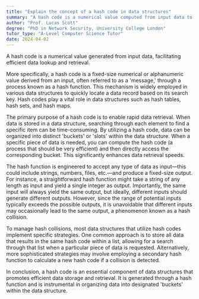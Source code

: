 ```yaml
---
title: "Explain the concept of a hash code in data structures"
summary: "A hash code is a numerical value computed from input data to enable efficient data lookup and retrieval."
author: "Prof. Lucas Scott"
degree: "PhD in Network Security, University College London"
tutor_type: "A-Level Computer Science Tutor"
date: 2024-04-02
---
```


A hash code is a numerical value generated from input data, facilitating efficient data lookup and retrieval.

More specifically, a hash code is a fixed-size numerical or alphanumeric value derived from an input, often referred to as a 'message,' through a process known as a hash function. This mechanism is widely employed in various data structures to quickly locate a data record based on its search key. Hash codes play a vital role in data structures such as hash tables, hash sets, and hash maps.

The primary purpose of a hash code is to enable rapid data retrieval. When data is stored in a data structure, searching through each element to find a specific item can be time-consuming. By utilizing a hash code, data can be organized into distinct 'buckets' or 'slots' within the data structure. When a specific piece of data is needed, you can compute the hash code (a process that should be very efficient) and then directly access the corresponding bucket. This significantly enhances data retrieval speeds.

The hash function is engineered to accept any type of data as input—this could include strings, numbers, files, etc.—and produce a fixed-size output. For instance, a straightforward hash function might take a string of any length as input and yield a single integer as output. Importantly, the same input will always yield the same output, but ideally, different inputs should generate different outputs. However, since the range of potential inputs typically exceeds the possible outputs, it is unavoidable that different inputs may occasionally lead to the same output, a phenomenon known as a hash collision.

To manage hash collisions, most data structures that utilize hash codes implement specific strategies. One common approach is to store all data that results in the same hash code within a list, allowing for a search through that list when a particular piece of data is requested. Alternatively, more sophisticated strategies may involve employing a secondary hash function to calculate a new hash code if a collision is detected.

In conclusion, a hash code is an essential component of data structures that promotes efficient data storage and retrieval. It is generated through a hash function and is instrumental in organizing data into designated 'buckets' within the data structure.
    